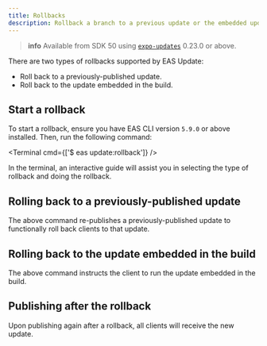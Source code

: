 ```yaml
---
title: Rollbacks
description: Rollback a branch to a previous update or the embedded update.
---
```



> **info** Available from SDK 50 using [`expo-updates`](/versions/latest/sdk/updates/) 0.23.0 or above.

There are two types of rollbacks supported by EAS Update:

- Roll back to a previously-published update.
- Roll back to the update embedded in the build.

## Start a rollback

To start a rollback, ensure you have EAS CLI version `5.9.0` or above installed. Then, run the following command:

<Terminal cmd={['$ eas update:rollback']} />

In the terminal, an interactive guide will assist you in selecting the type of rollback and doing the rollback.

## Rolling back to a previously-published update

The above command re-publishes a previously-published update to functionally roll back clients to that update.

## Rolling back to the update embedded in the build

The above command instructs the client to run the update embedded in the build.

## Publishing after the rollback

Upon publishing again after a rollback, all clients will receive the new update.
